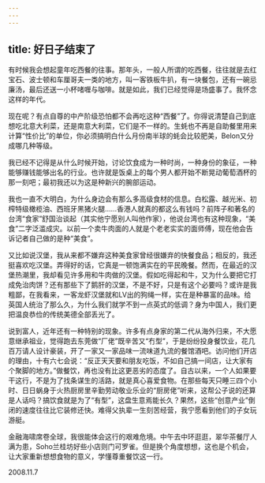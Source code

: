 ```yaml
---
---
---
```

title: 好日子结束了
---




有时候我会想起童年吃西餐的往事。那年头，一般人所谓的吃西餐，往往就是去红宝石、波士顿和车厘哥夫一类的地方，叫一客铁板牛扒，有一块餐包，还有一碗忌廉汤，最后还送一小杯啫喱与咖啡。就是如此，我们已经觉得是场盛事了。我怀念这样的年代。

现在呢？有点自尊的中产阶级恐怕都不会再吃这种“西餐”了。你得说清楚自己到底想吃北意大利菜，还是南意大利菜，它们是不一样的。生蚝也不再是自助餐里用来计算“性价比”的单位，你必须搞明白什么月份南半球的蚝会比较肥美，Belon又分成哪几种等级。

我已经不记得是从什么时候开始，讨论饮食成为一种时尚，一种身份的象征，一种能够赚钱能够出名的行业。也许就是饭桌上的每个男人都开始不断晃动葡萄酒杯的那一刻吧；最初我还以为这是种新兴的腕部运动。

我也一直不大明白，为什么身边会有那么多高级食材的信息。白松露、越光米、初榨特级橄榄油、西班牙黑猪火腿……香港人就真的都这么有钱吗？前阵子和著名的台湾“食家”舒国治谈起（其实他宁愿别人叫他作家），他说台湾也有这种现象，“美食”二字泛滥成灾。以前一个卖牛肉面的人就是个老老实实的面师傅，现在他会告诉记者自己做的是种“美食”。

又比如说汉堡，我从来都不嫌弃这种美食家曾经很嫌弃的快餐食品；相反的，我还挺喜欢吃汉堡。弄得好的话，它真是一顿饱满实在的平民晚餐。然而，在最近的汉堡热潮里，我却看见许多用和牛肉做的汉堡。假如吃得起和牛，又为什么要把它打成免治肉饼？还有那些下了鹅肝的汉堡，不是不好，只是有这个必要吗？或许是我粗鄙，在我看来，一客龙虾汉堡就和LV出的狗绳一样，实在是种暴富的品味。给英国人统治了那么久，为什么我们就学不到一点英式的低调？身为中国人，我们更把温良恭俭的传统美德全部丢光了。

说到富人，近年还有一种特别的现象。许多有点身家的第二代从海外归来，不大愿意继承祖业，觉得跑去东莞做“厂佬”既辛苦又“冇型”，于是纷纷投身餐饮业，花几百万请人设计豪装，开了一家又一家品味一流味道九流的餐馆酒吧。访问他们开店的理由，十有六七会说：“反正天天要和朋友吃饭，不如自己搞一间店，让大家有个聚脚的地方。”做餐饮，再也没有比这更恶劣的态度了。自古以来，一个人如果要干这行，不是为了找条谋生的活路，就是真心喜爱食物。在那些每天只睡三四个小时、日日蜗身于火热厨房里辛勤劳动敬业乐业的“厨房佬”听来，这帮公子说的还算是人话吗？搞饮食就是为了“有型”，这盘生意焉能长久？果然，这些“创意产业”倒闭的速度往往比它装修还快。难得父执辈一生刻苦经营，我宁愿看到他们的子女玩游艇。

金融海啸席卷全球，我很能体会这行的艰难危境。中午去中环逛逛，翠华茶餐厅人满为患，Soho兰桂坊好些小店则门可罗雀。但是换个角度想想，这也是个机会，让大家重新想想食物的意义，学懂尊重餐饮这一行。





2008.11.7